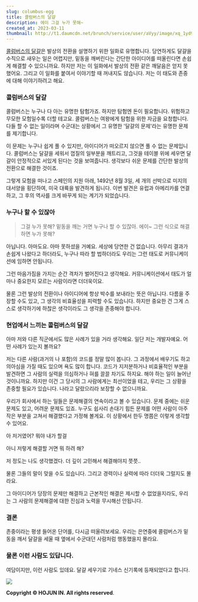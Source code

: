 ```yaml
---
slug: columbus-egg
title: 콜럼버스의 달걀
description: 에이 그걸 누가 못해~
created_at: 2023-03-11
thumbnail: http://t1.daumcdn.net/brunch/service/user/aVyy/image/xq_1yd936uxB9CXzgXerTrJQK2k.png
---
```


[콜럼버스의 달걀](https://namu.wiki/w/%EC%BD%9C%EB%9F%BC%EB%B2%84%EC%8A%A4%EC%9D%98%20%EB%8B%AC%EA%B1%80)은
발상의 전환을 설명하기 위한 일화로 유명합니다. 당연하게도 달걀을 수직으로 새우는 일은 어렵지만, 밑동을 깨버린다는 간단한 아이디어를
떠올린다면 손쉽게 해결할 수 있으니까요. 하지만 저는 이 일화에서 발상의 전환 같은 깨달음은 얻지 못했어요. 그리고 이 일화를 붙여서
이야기할 때 꺼내지도 않습니다. 저는 이 태도와 존중에 대해 이야기하려고 해요.

### 콜럼버스의 달걀

콜럼버스는 누구나 다 아는 유명한 탐험가죠. 하지만 탐험엔 돈이 필요합니다. 위험하고 무모한 모험일수록 더할 테고요. 콜럼버스는 여왕에게
탐험을 위한 자금을 요청합니다. 다들 할 수 없는 일이라며 수군대는 상황에서 그 유명한 '달걀의 문제'라는 유명한 문제를 제기합니다.

이 문제는 누구나 쉽게 풀 수 있지만, 아이디어가 떠오르지 않으면 풀 수 없는 문제입니다. 콜럼버스는 달걀을 세워서 껍질의 일부분을
깨트리고, 그것을 테이블 위에 세우면 달걀이 안정적으로 서있게 된다는 것을 보여줍니다. 생각보다 쉬운 문제를 간단한 발상의 전환으로 해결한
것이죠.

그렇게 모험을 떠나고 스페인의 지원 아래, 1492년 8월 3일, 세 개의 선박으로 미지의 대서양을 횡단하여, 미국 대륙을 발견하게 됩니다.
이번 발견은 유럽과 아메리카를 연결하고, 그 후의 역사를 크게 바꾸게 되는 계기가 되었습니다.

### 누구나 할 수 있잖아

> 그걸 누가 못해? 밑동을 깨는 거면 누구나 할 수 있잖아. 에이~ 그런 식으로 해결하면 누가 못해?

아닙니다. 아마도요. 아마 못하셨을 거예요. 세상에 당연한 건 없습니다. 아무리 결과가 손쉽게 나왔다고 하더라도, 누구나 따라 할 법하더라도
우리는 그런 태도로 커뮤니케이션에 임하면 안됩니다.

그런 마음가짐을 가지는 순간 격차가 벌어진다고 생각해요. 커뮤니케이션에서 태도가 얼마나 중요한지 모르는 사람이라면 더더욱이요.

물론 그런 발상의 전환이나 아이디어에 항상 박수를 보내라는 뜻은 아닙니다. 다름을 주장할 수도 있고, 그 생각의 비효율성을 피력할 수도
있습니다. 하지만 중요한 건 그게 스스로 생각하기에 하찮은 생각이라도 그 생각을 존중해야 합니다.

### 현업에서 느끼는 콜럼버스의 달걀

아마 저와 다른 직군에서도 많은 사례가 있을 거라 생각해요. 일단 저는 개발자예요. 어떤 사례가 있는지 볼까요?

저는 다른 사람(과거의 나 포함)의 코드를 정말 많이 봅니다. 그 과정에서 배우기도 하고 의아심을 가질 때도 있으며 욕도 많이 합니다.
코드가 지저분하거나 비효율적인 부분을 발견하면 그 사람의 실력을 의심하거나 혀를 끌끌 차기도 하지요. 해야 하는 일이 늘어난 것이니까요.
하지만 이건 그 당시의 그 사람에게는 최선이었을 테고, 우리는 그 상황을 존중할 필요가 있습니다. 나라고 달랐으리라 보장할 수 없으니까요.

우리가 회사에서 하는 일들은 문제해결의 연속이라고 볼 수 있습니다. 문제 중에는 쉬운 문제도 있고, 어려운 문제도 있죠. 누구도 쉽사리
손대기 힘든 문제를 어떤 사람이 아주 작은 부분을 고쳐서 해결했다고 가정해 볼게요. 이 상황에서 한두 명쯤은 이렇게 생각할 수 있어요.

아 저거였어? 뭐야 내가 할걸

아니 저렇게 해결할 거면 뭐 하려 해?

저 정도는 나도 생각했겠다. 더 깊이 고민해서 해결해야지 쯧쯧..

물론 그들의 말이 맞을 수도 있습니다. 그리고 경력이나 실력에 따라 더더욱 그럴지도 몰라요.

그 아이디어가 당장의 문제만 해결하고 근본적인 해결은 제시할 수 없었을지라도, 우리는 그 사람의 문제해결에 대한 진심과 노력을 무시해선
안됩니다.

### 결론

존중이라는 평생 들어온 단어를, 다시금 떠올려보세요. 우리는 은연중에 콜럼버스가 밑동을 깨서 달걀을 세울 때 옆에서 수군대던 사람처럼
행동했을지 몰라요.

### 물론 이런 사람도 있답니다.

여담이지만, 이런 사람도 있데요. 달걀 세우기로 기네스 신기록에 등재되었다고 합니다.

![](http://t1.daumcdn.net/brunch/service/user/aVyy/image/d2rUrFsUkJbq9ppY8mmSIjPmFb8.png)

**Copyright © HOJUN IN. All rights reserved**.
